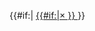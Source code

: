 <includeonly><!--
-->{{#if:{{{1|}}}|<!--
  -->[[音乐唱片销售认证|{{#if:{{{2|}}}|{{{2}}}× }} {{ucfirst:{{{1}}}}}]]<!--
-->}}</includeonly><noinclude>
{{Documentation}}
</noinclude>
